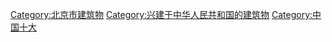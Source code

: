 {{Catmore}}

[[Category:北京市建筑物|Category:北京市建筑物]]
[[Category:兴建于中华人民共和国的建筑物|Category:兴建于中华人民共和国的建筑物]]
[[Category:中国十大|Category:中国十大]]